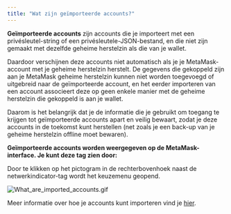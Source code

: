 ```yaml
---
title: "Wat zijn geïmporteerde accounts?"
---
```


**Geïmporteerde accounts** zijn accounts die je importeert met een privésleutel-string of een privésleutele-JSON-bestand, en die niet zijn gemaakt met dezelfde geheime herstelzin als die van je wallet.

Daardoor verschijnen deze accounts niet automatisch als je je MetaMask-account met je geheime herstelzin herstelt. De gegevens die gekoppeld zijn aan je MetaMask geheime herstelzin kunnen niet worden toegevoegd of uitgebreid naar de geïmporteerde account, en het eerder importeren van een account associeert deze op geen enkele manier met de geheime herstelzin die gekoppeld is aan je wallet.

Daarom is het belangrijk dat je de informatie die je gebruikt om toegang te krijgen tot geïmporteerde accounts apart en veilig bewaart, zodat je deze accounts in de toekomst kunt herstellen (net zoals je een back-up van je geheime herstelzin offline moet bewaren).

**Geïmporteerde accounts worden weergegeven op de MetaMask-interface. Je kunt deze tag zien door:**

Door te klikken op het pictogram in de rechterbovenhoek naast de netwerkindicator-tag wordt het keuzemenu geopend.

<div class="center-container">
  <div class="img-medium">
    <img
      src={
        require("../../../../../../img/i18n/legacy/What_are_imported_accounts.gif")
          .default
      }
      alt="What_are_imported_accounts.gif"
    />
  </div>
</div>

Meer informatie over hoe je accounts kunt importeren vind je [hier](/managing-my-wallet/accounts-and-addresses/how-to-import-an-account).
